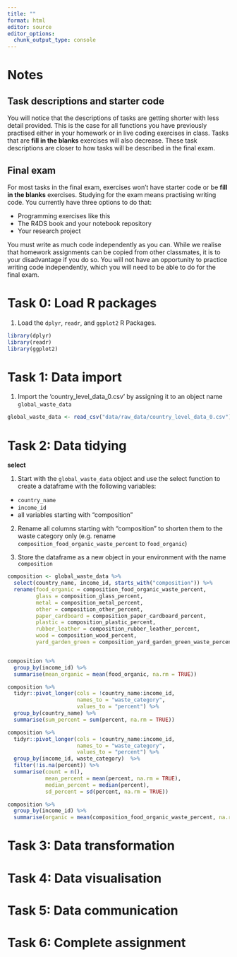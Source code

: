 ```yaml
---
title: ""
format: html
editor: source
editor_options: 
  chunk_output_type: console
---
```


# Notes

## Task descriptions and starter code

You will notice that the descriptions of tasks are getting shorter with less detail provided. This is the case for all functions you have previously practised either in your homework or in live coding exercises in class. Tasks that are **fill in the blanks** exercises will also decrease. These task descriptions are closer to how tasks will be described in the final exam.

## Final exam

For most tasks in the final exam, exercises won't have starter code or be **fill in the blanks** exercises. Studying for the exam means practising writing code. You currently have three options to do that:

- Programming exercises like this
- The R4DS book and your notebook repository
- Your research project

You must write as much code independently as you can. While we realise that homework assignments can be copied from other classmates, it is to your disadvantage if you do so. You will not have an opportunity to practice writing code independently, which you will need to be able to do for the final exam.


# Task 0: Load R packages

1. Load the `dplyr`, `readr`, and `ggplot2` R Packages.

```r
library(dplyr)
library(readr)
library(ggplot2)
```

# Task 1: Data import

1. Import the 'country_level_data_0.csv' by assigning it to an object name `global_waste_data`

```r
global_waste_data <- read_csv("data/raw_data/country_level_data_0.csv")
```


# Task 2: Data tidying

**select**

1. Start with the `global_waste_data` object and use the select function to create a dataframe with the following variables:

- `country_name`
- `income_id`
- all variables starting with "composition"

2. Rename all columns starting with "composition" to shorten them to the waste category only (e.g. rename `composition_food_organic_waste_percent` to `food_organic`)

3. Store the dataframe as a new object in your environment with the name `composition`

```r
composition <- global_waste_data %>% 
  select(country_name, income_id, starts_with("composition")) %>% 
  rename(food_organic = composition_food_organic_waste_percent,
         glass = composition_glass_percent,
         metal = composition_metal_percent,
         other = composition_other_percent,
         paper_cardboard = composition_paper_cardboard_percent,
         plastic = composition_plastic_percent,
         rubber_leather = composition_rubber_leather_percent,
         wood = composition_wood_percent,
         yard_garden_green = composition_yard_garden_green_waste_percent) 


composition %>%   
  group_by(income_id) %>% 
  summarise(mean_organic = mean(food_organic, na.rm = TRUE))

composition %>% 
  tidyr::pivot_longer(cols = !country_name:income_id,
                      names_to = "waste_category",
                      values_to = "percent") %>% 
  group_by(country_name) %>% 
  summarise(sum_percent = sum(percent, na.rm = TRUE)) 

composition %>% 
  tidyr::pivot_longer(cols = !country_name:income_id,
                      names_to = "waste_category",
                      values_to = "percent") %>% 
  group_by(income_id, waste_category)  %>% 
  filter(!is.na(percent)) %>% 
  summarise(count = n(),
            mean_percent = mean(percent, na.rm = TRUE),
            median_percent = median(percent),
            sd_percent = sd(percent, na.rm = TRUE)) 
```


```r

composition %>% 
  group_by(income_id) %>% 
  summarise(organic = mean(composition_food_organic_waste_percent, na.rm = TRUE))
```


# Task 3: Data transformation

# Task 4: Data visualisation

# Task 5: Data communication

# Task 6: Complete assignment